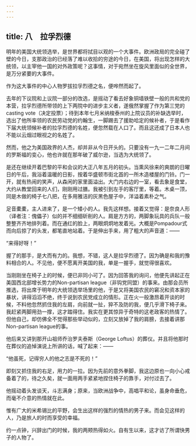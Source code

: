 ```yaml
---
---
---
```

title: 八　拉孚烈德
---



明年的美国大统领选举，是世界都将拭目以观的一个大事件。欧洲政局的完全碰了壁的今日，支那政治的已经落了难以收拾的穷途的今日，在美国，将出现怎样的大统领，以主宰他一国的对外政策呢？这事情，对于宛然坐在旋风里面似的全世界，是万分紧要的大事件。

作为这大事件的中心人物罗拔拉孚烈德之名，便哗然而起了。

去年的下议院和上议院一部分的改选，是摇动了看去好象铜墙铁壁一般的共和党的本营，拉孚烈德所带领的上下两院中的进步主义者，遂俄然掌握了作为第三党的casting vote（决定投票）；待到本年七月米纳梭泰州的上院议员的补缺选举时，选出了他所率领的农民劳动党的约翰生，一脚踢去了援助哈定的候补者，于是看作下届大统领候补者的拉孚烈德的名姓，便忽然载在人口了。而且这还成了日本人也不能以云烟过眼视之的名姓了。

然而，他之为美国政界的人杰，却并非从今日开头的。只要没有一九一二年二月间的罗斯福的变心，他也许就在那年破了威尔逊，当选为大统领了。

是还在继续开着巴黎的平和会议的大正八年五月的初头。当熏风徐来的爽朗的日曜日的午后，我浴着温暖的日影，按着华盛顿市街北首的一所木造楼屋的门铃。门一开，就有热闹的笑声，从森闲的家里面溢出。大门内右边的一室，看去象是食堂，大约从教堂回来的人们，刚刚用过膳。我被引到左手的客厅里，等着。木桌一顶，同是木做的椅子七八把，在多用雅洁的灰黑色屋子中，洋溢着素朴之气。

足音橐橐，主人进来了，是一个矮小的人。我先这样想。接着又觉得：是奈良人形（译者注：傀儡子）似的并不细细斫削的人。肩是方方的，两脚象玩具的兵队一般整整齐齐地排列着。而在通红的脸上，两眼炯炯地发着光。大概是Pompadour式而向后掠了的头发，都笔直地站着。于是伸出手来，用了粗大的声音道：——

“来得好呀！”

握了的那手，是大而有力的。我想，不错，这人是拉孚烈德了。因为确是和我的豫料相合的人。不见他，便不愿离开美国的我，单是一握手，就觉得很喜欢。

当刚刚坐在椅子上的时候，便已非同小可了。因为回答我的询问，他便先讲起正在美国西北部增长势力的Non-partisan league（非钩党同盟）的事来。由那会员所推选，将出席于明年的大统领选举场里的他，于是又将美国农民的窘况和资本家的暴状，讲得滔滔不绝，终于说到农民党成立的情形。正在火一般激昂着开谈的时候，不料他忽然抓住我的左肩，向前就一扯，猝不及防的我，便几乎滑下椅子来。我赶紧两脚用劲一撑，这才踏得住。我实在更其惊异于奇特的这老政客的热情了。但他自己，却仿佛全不觉得那些举动似的，立刻又放掉了我的肩膀，去接着讲那Non-partisan league的事。

他后来又讲到那开山祖师乔治罗夫泰斯（George Loftus）的葬仪。并且将他那时在葬仪的追悼演说上所讲的话，喊了起来：——

“他虽死，记得穷人的他之志是不死的！”

即刻又抓住我的右足，用力的一拉。因为先前的意外拳脚，我这边原也一向小心戒备着了的，待之久矣，就一面用两手紧紧地捏住椅子的靠手，对付过去了。

他摇动着头发谈天，斗志满身；原来，当欧洲战争中，高唱平和论，虽身命垂危，而毫不介意的热情就在此。

惟有广大的米希锡比的平野，会生出这样的强烈的情热的男子来。而会见这样的人，乃是旅人的时而享受的幸福。

约一点钟，兴辞出门的时候，我的两颊热得如火。自有生以来，这才访了所谓快男子的人物了。